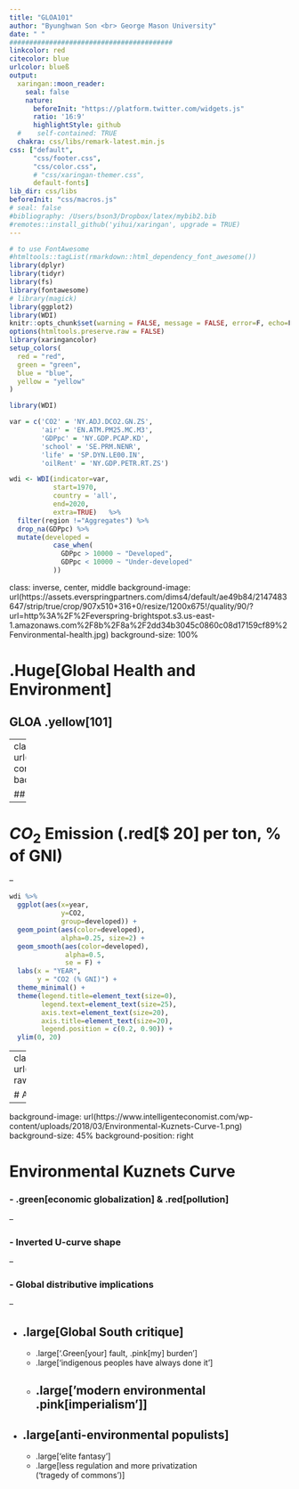 ```yaml
---
title: "GLOA101"
author: "Byunghwan Son <br> George Mason University"
date: " "
#########################################
linkcolor: red
citecolor: blue
urlcolor: blueß
output: 
  xaringan::moon_reader:
    seal: false
    nature:
      beforeInit: "https://platform.twitter.com/widgets.js"
      ratio: '16:9'
      highlightStyle: github
  #    self-contained: TRUE
  chakra: css/libs/remark-latest.min.js
css: ["default", 
      "css/footer.css", 
      "css/color.css", 
      # "css/xaringan-themer.css",
      default-fonts]
lib_dir: css/libs
beforeInit: "css/macros.js"
# seal: false  
#bibliography: /Users/bson3/Dropbox/latex/mybib2.bib
#remotes::install_github('yihui/xaringan', upgrade = TRUE)
---
```


```r
# to use FontAwesome
#htmltools::tagList(rmarkdown::html_dependency_font_awesome())
library(dplyr)
library(tidyr)
library(fs)
library(fontawesome)
# library(magick)  
library(ggplot2)
library(WDI)
knitr::opts_chunk$set(warning = FALSE, message = FALSE, error=F, echo=F)
options(htmltools.preserve.raw = FALSE)
library(xaringancolor)
setup_colors(
  red = "red",
  green = "green",
  blue = "blue",
  yellow = "yellow"
)

```


```r

library(WDI)

var = c('CO2' = 'NY.ADJ.DCO2.GN.ZS',
        'air' = 'EN.ATM.PM25.MC.M3',
        'GDPpc' = 'NY.GDP.PCAP.KD',
        'school' = 'SE.PRM.NENR',
        'life' = 'SP.DYN.LE00.IN',
        'oilRent' = 'NY.GDP.PETR.RT.ZS')

wdi <- WDI(indicator=var,
           start=1970,
           country = 'all',
           end=2020,
           extra=TRUE)   %>%
  filter(region !="Aggregates") %>%
  drop_na(GDPpc) %>%
  mutate(developed = 
           case_when(
             GDPpc > 10000 ~ "Developed",
             GDPpc < 10000 ~ "Under-developed"
           )) 
```

class: inverse, center, middle
background-image: url(https://assets.everspringpartners.com/dims4/default/ae49b84/2147483647/strip/true/crop/907x510+316+0/resize/1200x675!/quality/90/?url=http%3A%2F%2Feverspring-brightspot.s3.us-east-1.amazonaws.com%2F8b%2F8a%2F2dd34b3045c0860c08d17159cf89%2Fenvironmental-health.jpg)
background-size: 100%

# .Huge[**Global Health and Environment**]

## **GLOA .yellow[101]**

---
class: bottom, center
background-image: url(https://worldmapper.org/wp-content/uploads/2019/02/People_PopulationIncrease_2015t2050.png)
background-size: 115%

## Population growth (projection: up to 2050)




---

# $CO_2$ Emission (.red[$ 20] per ton, % of GNI)

--

```r

wdi %>%
  ggplot(aes(x=year,
             y=CO2,
             group=developed)) +
  geom_point(aes(color=developed),
             alpha=0.25, size=2) +
  geom_smooth(aes(color=developed), 
              alpha=0.5, 
              se = F) +
  labs(x = "YEAR",
       y = "CO2 (% GNI)") +
  theme_minimal() +
  theme(legend.title=element_text(size=0),
        legend.text=element_text(size=25),
        axis.text=element_text(size=20),
        axis.title=element_text(size=20),
        legend.position = c(0.2, 0.90)) +
  ylim(0, 20)
```


---
class: inverse, middle
background-image: url(https://github.com/textvulture/textvulture.github.io/blob/master/images/background_leftEmpty.jpg?raw=true)
background-size: 100%

# All these problems..., are they driven by economic globalization (and thus development)?

---


background-image: url(https://www.intelligenteconomist.com/wp-content/uploads/2018/03/Environmental-Kuznets-Curve-1.png)
background-size: 45%
background-position: right

# Environmental Kuznets Curve


### - .green[economic globalization] & .red[pollution]

--

### - Inverted U-curve shape 

--

### - Global distributive implications

--

- .large[Global South critique]
--
  
  - .large['.Green[your] fault, .pink[my] burden']
  - .large['indigenous peoples have always done it']
  - .large['modern environmental .pink[imperialism']]
--

- .large[anti-environmental populists]
--

  - .large['elite fantasy']
  - .large[less regulation and more privatization <br>('tragedy of commons')]

